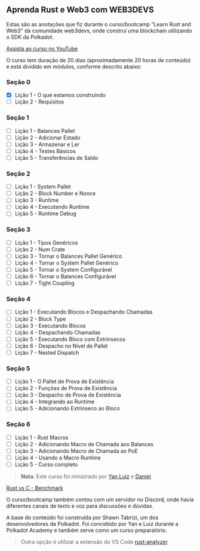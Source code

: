 ## Aprenda Rust e Web3 com WEB3DEVS

Estas são as anotações que fiz durante o curso/bootcamp "Learn Rust and Web3" da comunidade web3devs, onde construí uma blockchain utilizando o SDK da Polkadot.

[Assista ao curso no YouTube](https://www.youtube.com/watch?v=MpixkT838nc)

O curso tem duração de 20 dias (aproximadamente 20 horas de conteúdo) e está dividido em módulos, conforme descrito abaixo:

### Seção 0
- [x] Lição 1 - O que estamos construindo
- [ ] Lição 2 - Requisitos

### Seção 1
- [ ] Lição 1 - Balances Pallet
- [ ] Lição 2 - Adicionar Estado
- [ ] Lição 3 - Armazenar e Ler
- [ ] Lição 4 - Testes Básicos 
- [ ] Lição 5 - Transferências de Saldo

### Seção 2
- [ ] Lição 1 - System Pallet
- [ ] Lição 2 - Block Number e Nonce
- [ ] Lição 3 - Runtime
- [ ] Lição 4 - Executando Runtime
- [ ] Lição 5 - Runtime Debug

### Seção 3
- [ ] Lição 1 - Tipos Genéricos
- [ ] Lição 2 - Num Crate
- [ ] Lição 3 - Tornar o Balances Pallet Genérico
- [ ] Lição 4 - Tornar o System Pallet Genérico
- [ ] Lição 5 - Tornar o System Configurável
- [ ] Lição 6 - Tornar o Balances Configurável
- [ ] Lição 7 - Tight Coupling

### Seção 4
- [ ] Lição 1 - Executando Blocos e Despachando Chamadas
- [ ] Lição 2 - Block Type
- [ ] Lição 3 - Executando Blocos
- [ ] Lição 4 - Despachando Chamadas
- [ ] Lição 5 - Executando Bloco com Extrínsecos
- [ ] Lição 6 - Despacho no Nível de Pallet
- [ ] Lição 7 - Nested Dispatch

### Seção 5
- [ ] Lição 1 - O Pallet de Prova de Existência
- [ ] Lição 2 - Funções de Prova de Existência
- [ ] Lição 3 - Despacho de Prova de Existência
- [ ] Lição 4 - Integrando ao Runtime
- [ ] Lição 5 - Adicionando Extrínseco ao Bloco

### Seção 6
- [ ] Lição 1 - Rust Macros
- [ ] Lição 2 - Adicionando Macro de Chamada aos Balances
- [ ] Lição 3 - Adicionando Macro de Chamada ao PoE
- [ ] Lição 4 - Usando a Macro Runtime
- [ ] Lição 5 - Curso completo

> **Nota**: Este curso foi ministrado por [Yan Luiz]() e [Daniel](https://x.com/danicuki).

[Rust vs C - Benchmark](https://github.com/w3b3d3v/rust-benckmark)

O curso/bootcamp também contou com um servidor no Discord, onde havia diferentes canais de texto e voz para discussões e dúvidas.

A base do conteúdo foi construída por Shawn Tabrizi, um dos desenvolvedores da Polkadot.
Foi concebido por Yan e Luiz durante a Polkadot Academy e também serve como um curso preparatório.

> Outra opção é utilizar a extensão do VS Code [rust-analyzer](https://marketplace.visualstudio.com/items?itemName=rust-lang.rust-analyzer).